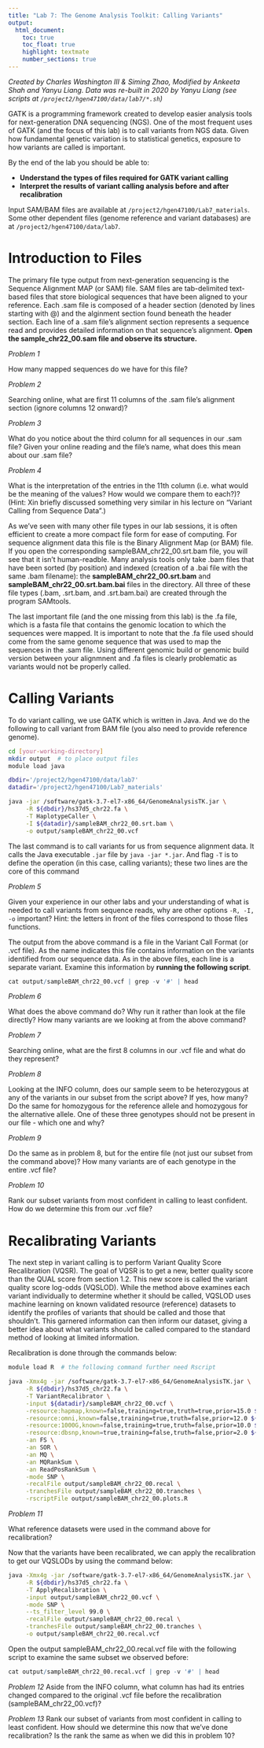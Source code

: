 ```yaml
---
title: "Lab 7: The Genome Analysis Toolkit: Calling Variants"
output:
  html_document:
    toc: true
    toc_float: true
    highlight: textmate
    number_sections: true
---
```


*Created by Charles Washington III & Siming Zhao, Modified by Ankeeta Shah and Yanyu Liang. Data was re-built in 2020 by Yanyu Liang (see scripts at `/project2/hgen47100/data/lab7/*.sh`)*
  
GATK is a programming framework created to develop easier analysis tools for next-generation DNA sequencing (NGS). One of the most frequent uses of GATK (and the focus of this lab) is to call variants from NGS data. Given how fundamental genetic variation is to statistical genetics, exposure to how variants are called is important. 

By the end of the lab you should be able to:

- **Understand the types of files required for GATK variant calling**  
- **Interpret the results of variant calling analysis before and after recalibration**  


Input SAM/BAM files are available at `/project2/hgen47100/Lab7_materials`. Some other dependent files (genome reference and variant databases) are at `/project2/hgen47100/data/lab7`.
 
# Introduction to Files

The primary file type output from next-generation sequencing is the Sequence Alignment MAP (or SAM) file. SAM files are tab-delimited text-based files that store biological sequences that have been aligned to your reference. Each .sam file is composed of a header section (denoted by lines starting with @) and the alginment section found beneath the header section. Each line of a .sam file's alignment section represents a sequence read and provides detailed information on that sequence's alignment. **Open the sample_chr22_00.sam file and observe its structure.**

*Problem 1*

How many mapped sequences do we have for this file?

*Problem 2*

Searching online, what are first 11 columns of the .sam file's alignment section (ignore columns 12 onward)?

*Problem 3*

What do you notice about the third column for all sequences in our .sam file? Given your online reading and the file's name, what does this mean about our .sam file?

*Problem 4*

What is the interpretation of the entries in the 11th column (i.e. what would be the meaning of the values? How would we compare them to each?)? (Hint: Xin briefly discussed something very similar in his lecture on "Variant Calling from Sequence Data".)


As we've seen with many other file types in our lab sessions, it is often efficient to create a more compact file form for ease of computing. For sequence alignment data this file is the Binary Alignment Map (or BAM) file. If you open the corresponding sampleBAM_chr22_00.srt.bam file, you will see that it isn't human-readble. Many analysis tools only take .bam files that have been sorted (by position) and indexed (creation of a .bai file with the same .bam filename): the **sampleBAM_chr22_00.srt.bam** and **sampleBAM_chr22_00.srt.bam.bai** files in the directory. All three of these file types (.bam, .srt.bam, and .srt.bam.bai) are created through the program SAMtools. 

The last important file (and the one missing from this lab) is the .fa file, which is a fasta file that contains the genomic location to which the sequences were mapped. It is important to note that the .fa file used should come from the same genome sequence that was used to map the sequences in the .sam file. Using different genomic build or genomic build version between your alignmnent and .fa files is clearly problematic as variants would not be properly called.

# Calling Variants

To do variant calling, we use GATK which is written in Java. And we do the following to call variant from BAM file (you also need to provide reference genome). 

<!-- The commands are also available at `/project2/hgen47100/Lab7_materials/haplocaller.sh` (created by Siming Zhao from Xin's group) -->

```bash
cd [your-working-directory]
mkdir output  # to place output files
module load java

dbdir='/project2/hgen47100/data/lab7'
datadir='/project2/hgen47100/Lab7_materials'

java -jar /software/gatk-3.7-el7-x86_64/GenomeAnalysisTK.jar \
     -R ${dbdir}/hs37d5_chr22.fa \
     -T HaplotypeCaller \
     -I ${datadir}/sampleBAM_chr22_00.srt.bam \
     -o output/sampleBAM_chr22_00.vcf
```

The last command is to call variants for us from sequence alignment data. It calls the Java executable `.jar` file by `java -jar *.jar`. And flag `-T` is to define the operation (in this case, calling variants); these two lines are the core of this command

*Problem 5*

Given your experience in our other labs and your understanding of what is needed to call variants from sequence reads, why are other options `-R, -I, -o` important? Hint: the letters in front of the files correspond to those files functions.

The output from the above command is a file in the Variant Call Format (or .vcf file). As the name indicates this file contains information on the variants identified from our sequence data. As in the above files, each line is a separate variant. Examine this information by **running the following script**.

```r
cat output/sampleBAM_chr22_00.vcf | grep -v '#' | head
```

*Problem 6*

What does the above command do? Why run it rather than look at the file directly? How many variants are we looking at from the above command?

*Problem 7*

Searching online, what are the first 8 columns in our .vcf file and what do they represent?

*Problem 8*

Looking at the INFO column, does our sample seem to be heterozygous at any of the variants in our subset from the script above? If yes, how many? Do the same for homozygous for the reference allele and homozygous for the alternative allele. One of these three genotypes should not be present in our file - which one and why?

*Problem 9*

Do the same as in problem 8, but for the entire file (not just our subset from the command above)? How many variants are of each genotype in the entire .vcf file?

*Problem 10*

Rank our subset variants from most confident in calling to least confident. How do we determine this from our .vcf file?

# Recalibrating Variants

The next step in variant calling is to perform Variant Quality Score Recalibration (VQSR). The goal of VQSR is to get a new, better quality score than the QUAL score from section 1.2. This new score is called the variant quality score log-odds (VQSLOD). While the method above examines each variant individually to determine whether it should be called, VQSLOD uses machine learning on known validated resource (reference) datasets to identify the profiles of variants that should be called and those that shouldn't. This garnered information can then inform our dataset, giving a better idea about what variants should be called compared to the standard method of looking at limited information.

<!-- The first step of this process is to create the annotation profiles for the variants to be used in the recalibration. Although we aren't going to focus on this step for this lab, know that takes the .fa, .srt.bam, and .vcf files as inputs and creates a .annot.vcf file for the next step. Recalibration follows this annotation step and is done through the commands belows: -->

Recalibration is done through the commands below: 

```bash
module load R  # the following command further need Rscript

java -Xmx4g -jar /software/gatk-3.7-el7-x86_64/GenomeAnalysisTK.jar \
     -R ${dbdir}/hs37d5_chr22.fa \
     -T VariantRecalibrator \
     -input ${datadir}/sampleBAM_chr22_00.vcf \
     -resource:hapmap,known=false,training=true,truth=true,prior=15.0 ${dbdir}/hapmap_3.3.b37.vcf \
     -resource:omni,known=false,training=true,truth=false,prior=12.0 ${dbdir}/1000G_omni2.5.b37.vcf \
     -resource:1000G,known=false,training=true,truth=false,prior=10.0 ${dbdir}/1000G_phase1.snps.high_confidence.b37.vcf \
     -resource:dbsnp,known=true,training=false,truth=false,prior=2.0 ${dbdir}/dbsnp_138.b37.vcf \
     -an FS \
     -an SOR \
     -an MQ \
     -an MQRankSum \
     -an ReadPosRankSum \
     -mode SNP \
     -recalFile output/sampleBAM_chr22_00.recal \
     -tranchesFile output/sampleBAM_chr22_00.tranches \
     -rscriptFile output/sampleBAM_chr22_00.plots.R
```

*Problem 11*

What reference datasets were used in the command above for recalibration?


Now that the variants have been recalibrated, we can apply the recalibration to get our VQSLODs by using the command below:

```bash
java -Xmx4g -jar /software/gatk-3.7-el7-x86_64/GenomeAnalysisTK.jar \
     -R ${dbdir}/hs37d5_chr22.fa \
     -T ApplyRecalibration \
     -input output/sampleBAM_chr22_00.vcf \
     -mode SNP \
     --ts_filter_level 99.0 \
     -recalFile output/sampleBAM_chr22_00.recal \
     -tranchesFile output/sampleBAM_chr22_00.tranches \
     -o output/sampleBAM_chr22_00.recal.vcf
```

Open the output sampleBAM_chr22_00.recal.vcf file with the following script to examine the same subset we observed before:

```r
cat output/sampleBAM_chr22_00.recal.vcf | grep -v '#' | head
```

*Problem 12*
Aside from the INFO column, what column has had its entries changed compared to the original .vcf file before the recalibration (sampleBAM_chr22_00.vcf)?

*Problem 13*
Rank our subset of variants from most confident in calling to least confident. How should we determine this now that we've done recalibration? Is the rank the same as when we did this in problem 10?

